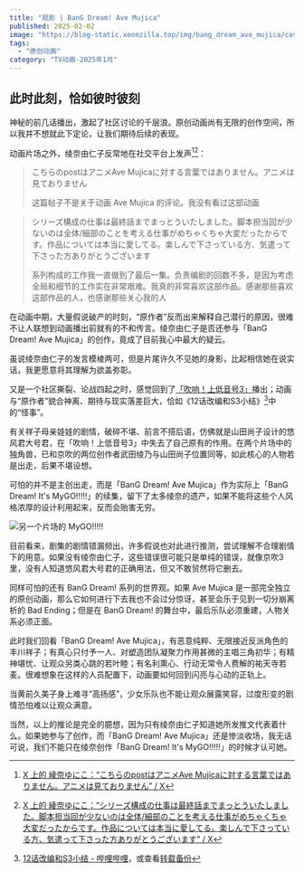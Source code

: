 ```yaml
---
title: "观影 | BanG Dream! Ave Mujica"
published: 2025-02-02
image: "https://blog-static.xeonzilla.top/img/bang_dream_ave_mujica/cover.avif"
tags:
  - "原创动画"
category: "TV动画-2025年1月"
---
```

## 此时此刻，恰如彼时彼刻
神秘的前几话播出，激起了社区讨论的千层浪。原创动画尚有无限的创作空间，所以我并不想就此下定论，让我们期待后续的表现。

动画片场之外，绫奈由仁子反常地在社交平台上发声[^1][^2]：

>こちらのpostはアニメAve Mujicaに対する言葉ではありません。アニメは見ておりません
>
>这篇帖子不是关于动画 Ave Mujica 的评论。我没有看过这部动画

>シリーズ構成の仕事は最終話までまっとういたしました。脚本担当回が少ないのは全体/細部のことを考える仕事がめちゃくちゃ大変だったからです。作品については本当に愛してる。楽しんで下さっている方、気遣って下さった方ありがとうございます
>
>系列构成的工作我一直做到了最后一集。负责编剧的回数不多，是因为考虑全局和细节的工作实在非常艰难。我真的非常喜欢这部作品。感谢那些喜欢这部作品的人，也感谢那些关心我的人

在动画中期，大量假说破产的时刻，“原作者”反而出来解释自己潜行的原因，很难不让人联想到动画播出前就有的不和传言。绫奈由仁子是否还参与「BanG Dream! Ave Mujica」的创作，竟成了目前我心中最大的疑云。

虽说绫奈由仁子的发言模棱两可，但是片尾许久不见她的身影，比起相信她在说实话，我更愿意将其理解为欲盖弥彰。

又是一个社区撕裂、论战四起之时，感觉回到了[「吹响！上低音号3」](/posts/sound_euphonium_season3/)播出；动画与“原作者”貌合神离、期待与现实落差巨大，恰如《12话改编和S3小结》[^3]中的“怪事”。

有关祥子母亲娃娃的剧情，破碎不堪、前言不搭后语，仿佛就是山田尚子设计的悠风君大号君，在「吹响！上低音号3」中失去了自己原有的作用。在两个片场中的独角兽，已和京吹的两位创作者武田绫乃与山田尚子位置同等，如此核心的人物若是出走，后果不堪设想。

可怕的并不是主创出走，而是「BanG Dream! Ave Mujica」作为实际上「BanG Dream! It's MyGO!!!!!」的续集，留下了太多绫奈的遗产，如果不能将这些个人风格浓厚的设计利用起来，反而会贻害无穷。

![另一个片场的 MyGO!!!!!](https://blog-static.xeonzilla.top/img/bang_dream_ave_mujica/01.avif "另一个片场的 MyGO!!!!!")

目前看来，剧集的剧情错漏频出，许多假说也对此进行推测，尝试理解不合理剧情下的用意。如果没有绫奈由仁子，这些错误很可能只是单纯的错误，就像京吹3里，没有人知道悠风君大号君的正确用法，但又不敢贸然将它删去。

同样可怕的还有 BanG Dream! 系列的世界观。如果 Ave Mujica 是一部完全独立的原创动画，那么它如何进行下去我也不会过分惊讶，甚至会乐于见到一切分崩离析的 Bad Ending；但是在 BanG Dream! 的舞台中，最后乐队必须重建，人物关系必须正面。

此时我们回看「BanG Dream! Ave Mujica」，有恶意纯粹、无限接近反派角色的丰川祥子；有真心只付予一人、对塑造团队凝聚力作用甚微的主唱三角初华；有精神堪忧、让观众另类心跳的若叶睦；有名利熏心、行动无常令人费解的祐天寺若麦。很难想象在这样的人员配置下，动画要如何回到闪亮与心动的正轨上。

当黄前久美子身上难寻“高扬感”，少女乐队也不能让观众展露笑容，过度形变的剧情恐怕难以让观众满意。

当然，以上的推论是完全的臆想，因为只有绫奈由仁子知道她所发推文代表着什么。如果她参与了创作，而「BanG Dream! Ave Mujica」还是惨淡收场，我无话可说，我们不能只在绫奈创作「BanG Dream! It's MyGO!!!!!」的时候才认可她。

[^1]:[X 上的 綾奈ゆにこ：“こちらのpostはアニメAve Mujicaに対する言葉ではありません。アニメは見ておりません” / X](https://x.com/unicococ/status/1885234929971454372)
[^2]:[X 上的 綾奈ゆにこ：“シリーズ構成の仕事は最終話までまっとういたしました。脚本担当回が少ないのは全体/細部のことを考える仕事がめちゃくちゃ大変だったからです。作品については本当に愛してる。楽しんで下さっている方、気遣って下さった方ありがとうございます” / X](https://x.com/unicococ/status/1885342245177745939)
[^3]:[12话改编和S3小结 - 哔哩哔哩](https://www.bilibili.com/opus/946810933277098003)，或查看[转载备份](/posts/episode12_adaptation_and_s3_summary/)
